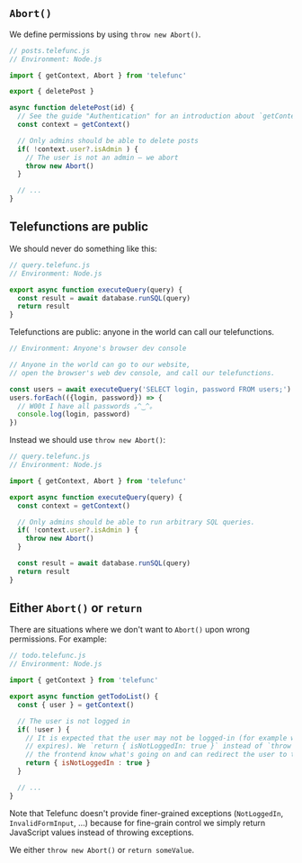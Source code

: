## `Abort()`

We define permissions by using `throw new Abort()`.

~~~js
// posts.telefunc.js
// Environment: Node.js

import { getContext, Abort } from 'telefunc'

export { deletePost }

async function deletePost(id) {
  // See the guide "Authentication" for an introduction about `getContext()`
  const context = getContext()

  // Only admins should be able to delete posts
  if( !context.user?.isAdmin ) {
    // The user is not an admin — we abort
    throw new Abort()
  }

  // ...
}
~~~

## Telefunctions are public

We should never do something like this:

~~~js
// query.telefunc.js
// Environment: Node.js

export async function executeQuery(query) {
  const result = await database.runSQL(query)
  return result
}
~~~

Telefunctions are public: anyone in the world can call our telefunctions.

~~~js
// Environment: Anyone's browser dev console

// Anyone in the world can go to our website,
// open the browser's web dev console, and call our telefunctions.

const users = await executeQuery('SELECT login, password FROM users;')
users.forEach(({login, password}) => {
  // W00t I have all passwords ｡^‿^｡
  console.log(login, password)
})
~~~

Instead we should use `throw new Abort()`:

~~~js
// query.telefunc.js
// Environment: Node.js

import { getContext, Abort } from 'telefunc'

export async function executeQuery(query) {
  const context = getContext()

  // Only admins should be able to run arbitrary SQL queries.
  if( !context.user?.isAdmin ) {
    throw new Abort()
  }

  const result = await database.runSQL(query)
  return result
}
~~~

## Either `Abort()` or `return`

There are situations where we don't want to `Abort()` upon wrong permissions. For example:

~~~js
// todo.telefunc.js
// Environment: Node.js

import { getContext } from 'telefunc'

export async function getTodoList() {
  const { user } = getContext()

  // The user is not logged in
  if( !user ) {
    // It is expected that the user may not be logged-in (for example when the user's session
    // expires). We `return { isNotLoggedIn: true }` instead of `throw new Abort()` so that
    // the frontend know what's going on and can redirect the user to the login page.
    return { isNotLoggedIn : true }
  }

  // ...
}
~~~

Note that Telefunc doesn't provide finer-grained exceptions (`NotLoggedIn`, `InvalidFormInput`, ...) because for fine-grain control we simply return JavaScript values instead of throwing exceptions.

We either `throw new Abort()` or `return someValue`.
